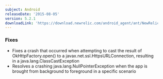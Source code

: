 ```yaml
---
subject: Android
releaseDate: '2015-08-05'
version: 5.2.1
downloadLink: 'https://download.newrelic.com/android_agent/ant/NewRelic_Android_Agent_5.2.1.zip'
---
```


### Fixes

* Fixes a crash that occurred when attempting to cast the result of OkHttpFactory.open() to a javax.net.ssl.HttpsURLConnection, resulting in a java.lang.ClassCastException
* Resolves a crashing java.lang.NullPointerException when the app is brought from background to foreground in a specific scenario
